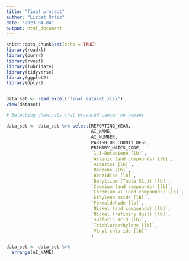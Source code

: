```yaml
---
title: "final project"
author: "Lizbet Ortiz"
date: "2023-04-04"
output: html_document
---
```


```r
knitr::opts_chunk$set(echo = TRUE)
library(readxl)
library(purrr)
library(rvest)
library(lubridate)
library(tidyverse)
library(ggplot2)
library(dplyr)


data_set <- read_excel("final dataset.xlsx") 
View(dataset)

```

```r
# Selecting chemicals that produced cancer on humans

data_set <- data_set %>% select(REPORTING_YEAR,
                                AI_NAME, 
                                AI_NUMBER,
                                PARISH_OR_COUNTY_DESC,
                                PRIMARY_NAICS_CODE,
                                `1,3-Butadiene [lb]`,
                                `Arsenic (and compounds) [lb]`,
                                `Asbestos [lb]`,
                                `Benzene [lb]`,
                                `Benzidine [lb]`,
                                `Beryllium (Table 51.1) [lb]`,
                                `Cadmium (and compounds) [lb]`,
                                `Chromium VI (and compounds) [lb]`,
                                `Ethylene oxide [lb]`,
                                `Formaldehyde [lb]`,
                                `Nickel (and compounds) [lb]`,
                                `Nickel (refinery dust) [lb]`,
                                `Sulfuric acid [lb]`,
                                `Trichloroethylene [lb]`,
                                `Vinyl chloride [lb]`
                                )
```

```r
data_set <- data_set %>% 
  arrange(AI_NAME)




```

